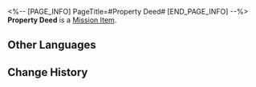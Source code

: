 <%-- [PAGE_INFO]
PageTitle=#Property Deed#
[END_PAGE_INFO] --%>
{{Item Infobox
|id          = 140356
|image       = Item Property Deed.png
|type        = Mission Item
|invCategory = Missions
|rarity      = 3
|effect      = 
|description = A property deed faded with time. It is registered under Renault, an outworlder, which doesn't match the "Renault" you've encountered before.
}}
'''Property Deed''' is a [[Mission Item]].

==Other Languages==
{{Other Languages
|en   = Property Deed
|zhs  = 房产证明
|zht  = 房產證明
|ja   = 不動産証明書
|ko   = 부동산 증명서
|es   = Escrituras de propiedad
|fr   = Acte de propriété
|ru   = Свидетельство права собственности на недвижимость
|th   = โฉนดบ้าน
|vi   = Giấy Tờ Nhà Đất
|de   = Immobilienurkunde
|id   = Sertifikat Properti
|pt   = Escritura de Propriedade
}}

==Change History==
{{Change History|2.0}}